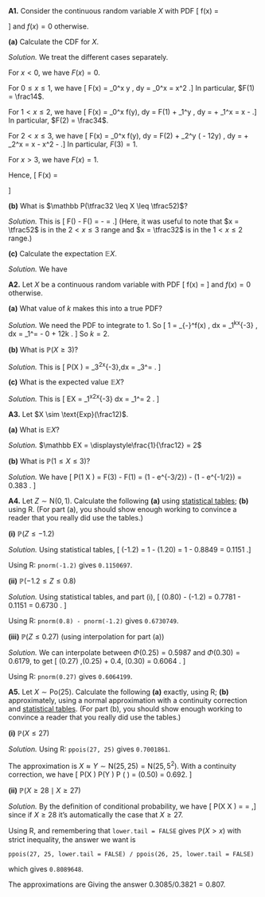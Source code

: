 ::::: {.myq}
**A1.** Consider the continuous random variable $X$ with PDF
\[ f(x) = \begin{cases} \tfrac12x & \text{for $0 \leq x \leq 1$} \\ 
                        \tfrac12 & \text{for $1 < x \leq 2$} \\
                        \tfrac32 - \tfrac12x & \text{for $2 < x \leq 3$} \end{cases} \]
and $f(x) = 0$ otherwise.

:::: {.subq}
**(a)** Calculate the CDF for $X$.

::: {.myanswers data-latex=""}
*Solution.* We treat the different cases separately.

For $x < 0$, we have $F(x) = 0$.

For $0 \leq x \leq 1$, we have
\[ F(x) = \int_0^x \tfrac12 y \, \mathrm dy = \left[\tfrac14y^2\right]_0^x = \tfrac14 x^2 .\]
In particular, $F(1) = \frac14$.

For $1 < x \leq 2$, we have
\[ F(x) = \int_0^x f(y)\, \mathrm dy = F(1) + \int_1^y \tfrac12 \, \mathrm dy = \tfrac14 + \left[ \tfrac 12 y\right]_1^x = \tfrac12 x - \tfrac14 .\]
In particular, $F(2) = \frac34$.

For $2 < x \leq 3$, we have
\[ F(x) = \int_0^x f(y)\, \mathrm dy = F(2) + \int_2^y \left(\tfrac32 - \tfrac12y\right) \, \mathrm dy = \tfrac34 + \left[ \tfrac 32 y - \tfrac14 y^2\right]_2^x = \tfrac32 x - \tfrac14 x^2 - \tfrac 54 .\]
In particular, $F(3) = 1$.

For $x > 3$, we have $F(x) = 1$.

Hence,
\[ F(x) = \begin{cases}
0 & \text{for $x < 0$} \\
\tfrac14 x^2 & \text{for $0 \leq x \leq 1$} \\
\tfrac12 x - \tfrac14 & \text{for $1 < x \leq 2$} \\
\tfrac32 x - \tfrac14 x^2 - \tfrac 54 & \text{for $2 < x \leq 3$} \\
1 & \text{for $x > 3$.}
\end{cases}
\]
:::
::::

:::: {.subq}
**(b)** What is $\mathbb P(\tfrac32 \leq X \leq \tfrac52)$?

::: {.myanswers data-latex=""}
*Solution.* This is
\[ F\big(\tfrac52\big) - F\big(\tfrac32\big) = \tfrac{15}{16} - \tfrac12 = \tfrac{5}{16} .\]
(Here, it was useful to note that $x = \tfrac52$ is in the $2 < x \leq 3$ range and $x = \tfrac32$ is in the $1 < x \leq 2$ range.)
:::
::::

:::: {.subq}
**(c)** Calculate the expectation $\mathbb EX$.

::: {.myanswers data-latex=""}
*Solution.*
We have
\begin{align*}
\mathbb EX &= \int_{-\infty}^{\infty} x\,f(x)\, \mathrm dx \\
  &= \int_0^1 x\times\tfrac12x\, \mathrm dx + \int_1^2 x \times \tfrac12 \, \mathrm dx + \int_2^3 x \times \left(\tfrac32 - \tfrac12 x\right)\, \mathrm dx \\
  &= \left[\tfrac16 x^3 \right]_0^1 + \left[\tfrac14 x^2 \right]_1^2 + \left[\tfrac34 x^2 - \tfrac16 x^3 \right]_2^3 \\
  &= \tfrac16 - 0 + 1 - \tfrac14 + \tfrac94 - \tfrac53 \\
  &= \tfrac32 .
\end{align*}
:::
::::
:::::

::::: {.myq}
**A2.** Let $X$ be a continuous random variable with PDF
\[ f(x) = \frac{k}{x^3} \qquad \text{for $x \geq 1$} \]
and $f(x) = 0$ otherwise.

:::: {.subq}
**(a)** What value of $k$ makes this into a true PDF?

::: {.myanswers data-latex=""}
*Solution.* We need the PDF to integrate to 1. So
\[ 1 = \int_{-\infty}^\infty f(x) \, \mathrm dx = \int_1^\infty kx^{-3} \, \mathrm dx = \left[-\tfrac 12 kx^{-2}\right]_1^\infty = - 0 + \tfrac12k . \]
So $k = 2$.
:::
::::

:::: {.subq}
**(b)** What is $\mathbb P(X \geq 3)$?

::: {.myanswers data-latex=""}
*Solution.*  This is
\[ \mathbb P(X \geq 3) = \int_3^\infty 2x^{-3}\,\mathrm dx = \left[-x^{-2}\right]_3^\infty = \tfrac19 .  \]
:::
::::

:::: {.subq}
**(c)** What is the expected value $\mathbb EX$?

::: {.myanswers data-latex=""}
*Solution.* This is
\[ \mathbb EX = \int_1^\infty x\times 2x^{-3} \mathrm dx = \left[2x^{-1}\right]_1^\infty = 2 . \]
:::
::::
:::::

::::: {.myq}
**A3.** Let $X \sim \text{Exp}(\frac12)$.

:::: {.subq}
**(a)** What is $\mathbb EX$?

::: {.myanswers data-latex=""}
*Solution.* $\mathbb EX = \displaystyle\frac{1}{\frac12} = 2$
:::
::::

:::: {.subq}
**(b)** What is $\mathbb P(1 \leq X \leq 3)$?

::: {.myanswers data-latex=""}
*Solution.* We have
\[ \mathbb P(1 \leq X \leq 3) = F(3) - F(1) = (1 - \mathrm e^{-3/2}) - (1 - \mathrm e^{-1/2}) = 0.383 . \]
:::
::::
:::::

::::: {.myq}
**A4.** Let $Z \sim \mathrm{N}(0,1)$. Calculate the following **(a)** using [statistical tables](https://mpaldridge.github.io/math1710/stat-tab.pdf); **(b)** using R. (For part (a), you should show enough working to convince a reader that you really did use the tables.)

:::: {.subq}
**(i)** $\mathbb P(Z \leq -1.2)$

::: {.myanswers data-latex=""}
*Solution.* Using statistical tables,
\[ \Phi(-1.2) = 1 - \Phi(1.20) = 1 - 0.8849 = 0.1151 .\]

Using R: `pnorm(-1.2)` gives `0.1150697`.
:::
::::

::::  {.subq}
**(ii)** $\mathbb P(-1.2 \leq Z \leq 0.8)$

::: {.myanswers data-latex=""}
*Solution.* Using statistical tables, and part (i),
\[ \Phi(0.80) - \Phi(-1.2) = 0.7781 - 0.1151 = 0.6730 . \]

Using R: `pnorm(0.8) - pnorm(-1.2)` gives `0.6730749`.
:::
::::

:::: {.subq}
**(iii)** $\mathbb P(Z \leq 0.27)$ (using interpolation for part (a))

::: {.myanswers data-latex=""}
*Solution.* We can interpolate between $\Phi(0.25) = 0.5987$ and $\Phi(0.30) = 0.6179$, to get
\[ \Phi(0.27) \approx 0.6 \,\Phi(0.25) + 0.4\, \Phi(0.30) = 0.6064 . \]

Using R: `pnorm(0.27)` gives `0.6064199`.
:::
::::
:::::

::::: {.myq}
**A5.** Let $X \sim \mathrm{Po}(25)$. Calculate the following **(a)** exactly, using R; **(b)** approximately, using a normal approximation with a continuity correction and [statistical tables](https://mpaldridge.github.io/math1710/stat-tab.pdf). (For part (b), you should show enough working to convince a reader that you really did use the tables.)

:::: {.subq}
**(i)** $\mathbb P(X \leq 27)$

::: {.myanswers data-latex=""}
*Solution.*
Using R: `ppois(27, 25)` gives `0.7001861`.

The approximation is $X \approx Y \sim \mathrm N(25, 25) = \mathrm{N}(25, 5^2)$. With a continuity correction, we have
\[ \mathbb P(X \leq 27) \approx \mathbb P(Y \leq 27.5) \approx \mathbb P \left(\frac{Y - 25}{5} \leq \frac{27.5 - 25}{5}\right) = \Phi(0.50) = 0.692. \]
:::
::::

::::  {.subq}
**(ii)** $\mathbb P(X \geq 28 \mid X \geq 27)$

::: {.myanswers data-latex=""}
*Solution.*
By the definition of conditional probability, we have
\[ \mathbb P(X \geq 28 \mid X \geq 27) =  \frac{\mathbb P(X \geq 28 \text{ and } X \geq 27)}{\mathbb P(X \geq 27)} = \frac{\mathbb P(X \geq 28)}{\mathbb P(X \geq 27)} ,\]
since if $X \geq 28$ it's automatically the case that $X \geq 27$.

Using R, and remembering that `lower.tail = FALSE` gives $\mathbb P(X > x)$ with strict inequality, the answer we want is

`ppois(27, 25, lower.tail = FALSE) / ppois(26, 25, lower.tail = FALSE)`

which gives `0.8089648`.

The approximations are
\begin{align*}
\mathbb P(Z \geq 28) &\approx \mathbb P(Y \geq 27.5) = 1 - \Phi(0.50) = 0.3085 \\
\mathbb P(Z \geq 27) &\approx \mathbb P(Y \geq 26.5) = 1 - \Phi(0.30) = 0.3821
\end{align*}
Giving the answer $0.3085/0.3821 = 0.807$.
:::
::::
:::::
